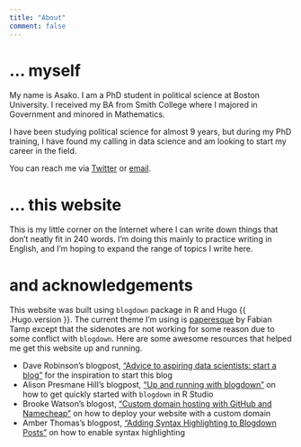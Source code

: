 ```yaml
---
title: "About"
comment: false
---
```


# ... myself 

My name is Asako. I am a PhD student in political science at Boston University. I received my BA from Smith College where I majored in Government and minored in Mathematics. 

I have been studying political science for almost 9 years, but during my PhD training, I have found my calling in data science and am looking to start my career in the field. 

You can reach me via
[Twitter](https://twitter.com/asak0mikami) or [email](mailto:asakomikami@gmail.com).


# ... this website

This is my little corner on the Internet where I can write down things that don't neatly fit in 240 words. I'm doing this mainly to practice writing in English, and I'm hoping to expand the range of topics I write here. 

# and acknowledgements

This website was built using `blogdown` package in R and Hugo {{ .Hugo.version }}. The current theme I'm using is [paperesque](https://themes.gohugo.io/paperesque/) by Fabian Tamp except that the sidenotes are not working for some reason due to some conflict with `blogdown`. Here are some awesome resources that helped me get this website up and running. 

- Dave Robinson's blogpost, ["Advice to aspiring data scientists: start a blog"](http://varianceexplained.org/r/start-blog/) for the inspiration to start this blog
- Alison Presmane Hill's blogpost, ["Up and running with blogdown"](https://alison.rbind.io/post/up-and-running-with-blogdown/) on how to get quickly started with `blogdown` in R Studio
- Brooke Watson's blogost, ["Custom domain hosting with GitHub and Namecheap"](https://blog.brooke.science/posts/custom-domain-hosting-with-github-and-namecheap/) on how to deploy your website with a custom domain 
- Amber Thomas's blogpost, ["Adding Syntax Highlighting to Blogdown Posts"](https://amber.rbind.io/2017/11/15/syntaxhighlighting/) on how to enable syntax highlighting


